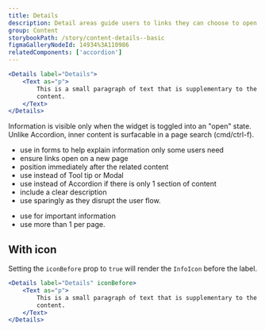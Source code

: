 ```yaml
---
title: Details
description: Detail areas guide users to links they can choose to open if the information applies to them.
group: Content
storybookPath: /story/content-details--basic
figmaGalleryNodeId: 14934%3A110986
relatedComponents: ['accordion']
---
```


```jsx live
<Details label="Details">
	<Text as="p">
		This is a small paragraph of text that is supplementary to the main page
		content.
	</Text>
</Details>
```

Information is visible only when the widget is toggled into an "open" state. Unlike Accordion, inner content is surfacable in a page search (cmd/ctrl-f).

<DoHeading />

- use in forms to help explain information only some users need
- ensure links open on a new page
- position immediately after the related content
- use instead of Tool tip or Modal
- use instead of Accordion if there is only 1 section of content
- include a clear description
- use sparingly as they disrupt the user flow.

<DontHeading />

- use for important information
- use more than 1 per page.

## With icon

Setting the `iconBefore` prop to `true` will render the `InfoIcon` before the label.

```jsx live
<Details label="Details" iconBefore>
	<Text as="p">
		This is a small paragraph of text that is supplementary to the main page
		content.
	</Text>
</Details>
```

